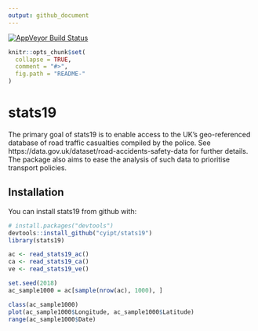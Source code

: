 ```yaml
---
output: github_document
---
```


[![AppVeyor Build Status](https://ci.appveyor.com/api/projects/status/github/cyipt/stats19?branch=master&svg=true)](https://ci.appveyor.com/project/Robinlovelace/stats19)

<!-- README.md is generated from README.Rmd. Please edit that file -->

```r
knitr::opts_chunk$set(
  collapse = TRUE,
  comment = "#>",
  fig.path = "README-"
)
```

# stats19


The primary goal of stats19 is to enable access to the UK's geo-referenced database of road traffic casualties compiled by the police.
See https://data.gov.uk/dataset/road-accidents-safety-data for further details.
The package also aims to ease the analysis of such data to prioritise transport policies.

## Installation

You can install stats19 from github with:

```r
# install.packages("devtools")
devtools::install_github("cyipt/stats19")
library(stats19)
```


```r
ac <- read_stats19_ac()
ca <- read_stats19_ca()
ve <- read_stats19_ve()
```

```r
set.seed(2018)
ac_sample1000 = ac[sample(nrow(ac), 1000), ]
```

```r
class(ac_sample1000)
plot(ac_sample1000$Longitude, ac_sample1000$Latitude)
range(ac_sample1000$Date)
```



